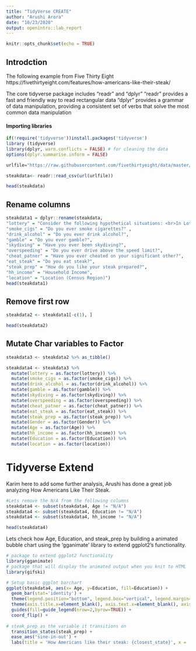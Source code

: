 ```yaml
---
title: "TidyVerse CREATE"
author: "Arushi Arora"
date: "10/23/2020"
output: openintro::lab_report
---
```



```r
knitr::opts_chunk$set(echo = TRUE)
```

## Introdction
The following example from Five Thirty Eight https://fivethirtyeight.com/features/how-americans-like-their-steak/

The core tidyverse package includes "readr" and "dplyr"
"readr" provides a fast and friendly way to read rectangular data
"dplyr" provides a grammar of data manipulation, providing a consistent set of verbs that solve the most common data manipulation 

#### Importing libraries
```r
if(!require('tidyverse'))install.packages('tidyverse')
library (tidyverse)
library(dplyr, warn.conflicts = FALSE) # for cleaning the data
options(dplyr.summarise.inform = FALSE)
```


```r
urlfile="https://raw.githubusercontent.com/fivethirtyeight/data/master/steak-survey/steak-risk-survey.csv"

steakdata<- readr::read_csv(url(urlfile))

head(steakdata)
```

## Rename columns

```r
steakdata1 = dplyr::rename(steakdata, 
"lottery" = "Consider the following hypothetical situations: <br>In Lottery A, you have a 50% chance of success, with a payout of $100. <br>In Lottery B, you have a 90% chance of success, with a payout of $20. <br><br>Assuming you have $10 to bet, would you play Lottery A or Lottery B?", 
"smoke_cigs" = "Do you ever smoke cigarettes?" ,
"drink_alcohol" = "Do you ever drink alcohol?", 
"gamble" = "Do you ever gamble?",
"skydiving" = "Have you ever been skydiving?",
"overspeeding" = "Do you ever drive above the speed limit?",
"cheat_patner" = "Have you ever cheated on your significant other?",
"eat_steak" = "Do you eat steak?",
"steak_prep" = "How do you like your steak prepared?",
"hh_income" = "Household Income",
"location" = "Location (Census Region)")
head(steakdata1)
```

## Remove first row

```r
steakdata2 <- steakdata1[-c(1), ]

head(steakdata2)
```

## Mutate Char variables to Factor

```r
steakdata3 <- steakdata2 %>% as_tibble() 

steakdata4 <- steakdata3 %>%
  mutate(lottery = as.factor(lottery)) %>%
  mutate(smoke_cigs = as.factor(smoke_cigs)) %>%
  mutate(drink_alcohol = as.factor(drink_alcohol)) %>%
  mutate(gamble = as.factor(gamble)) %>%
  mutate(skydiving = as.factor(skydiving)) %>%
  mutate(overspeeding = as.factor(overspeeding)) %>%
  mutate(cheat_patner = as.factor(cheat_patner)) %>%
  mutate(eat_steak = as.factor(eat_steak)) %>%
  mutate(steak_prep = as.factor(steak_prep)) %>%
  mutate(Gender = as.factor(Gender)) %>%
  mutate(Age = as.factor(Age)) %>%
  mutate(hh_income = as.factor(hh_income)) %>%
  mutate(Education = as.factor(Education)) %>%
  mutate(location = as.factor(location))
```


# Tidyverse Extend

Karim here to add some further analysis, Arushi has done a great job analyzing How Americans Like Their Steak. 

```r
#Lets remove the N/A from the following columns
steakdata4 <- subset(steakdata4, Age != "N/A")
steakdata4 <- subset(steakdata4, Education != "N/A")
steakdata4 <- subset(steakdata4, hh_income != "N/A")

head(steakdata4)
```

Lets check how Age, Education, and steak_prep by building a animated bubble chart using the 'gganimate' library to extend ggplot2's functionality.

```r
# package to extend ggplot2 functionality
library(gganimate)
# package that will display the animated output when you knit to HTML
library(gifski)
```


```r
# Setup basic ggplot barchart
ggplot(steakdata4, aes(x= Age, y=Education, fill=Education)) + 
  geom_bar(stat='identity') +
  theme(legend.position="bottom", legend.box="vertical", legend.margin=margin()) +
  theme(axis.title.x=element_blank(), axis.text.x=element_blank(), axis.ticks.x=element_blank()) +
  guides(fill=guide_legend(nrow=2,byrow=TRUE)) +
  coord_flip() +
  
# steak_prep as the variable it transitions on
  transition_states(steak_prep) +
  ease_aes('sine-in-out') + 
  labs(title = 'How Americans like their steak: {closest_state}', x = 'Age', y = 'Level of Education')
```
